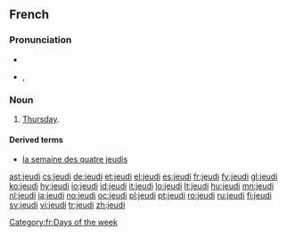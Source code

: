 ==French==

===Pronunciation===
* {{audio|Fr-jeudi-fr-ouest.ogg|audio}}
* {{IPA|/ʒø.di/|lang=fr}}, {{SAMPA|/Z2.di/}}

===Noun===
{{fr-noun|m}}

# [[Thursday]].

====Derived terms====
* [[la semaine des quatre jeudis]]

[[Category:fr:Days of the week]]

[[ast:jeudi]]
[[cs:jeudi]]
[[de:jeudi]]
[[et:jeudi]]
[[el:jeudi]]
[[es:jeudi]]
[[fr:jeudi]]
[[fy:jeudi]]
[[gl:jeudi]]
[[ko:jeudi]]
[[hy:jeudi]]
[[io:jeudi]]
[[id:jeudi]]
[[it:jeudi]]
[[lo:jeudi]]
[[lt:jeudi]]
[[hu:jeudi]]
[[mn:jeudi]]
[[nl:jeudi]]
[[ja:jeudi]]
[[no:jeudi]]
[[oc:jeudi]]
[[pl:jeudi]]
[[pt:jeudi]]
[[ro:jeudi]]
[[ru:jeudi]]
[[fi:jeudi]]
[[sv:jeudi]]
[[vi:jeudi]]
[[tr:jeudi]]
[[zh:jeudi]]